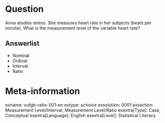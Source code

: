 Question
========
Anna studies stress. She measures heart rate in her subjects (beats per minute). What is the measurement level of the variable heart rate?

Answerlist
----------
* Nominal
* Ordinal
* Interval
* Ratio

Meta-information
================
exname: vufgb-ratio-001-en
extype: schoice
exsolution: 0001
exsection: Measurement Level/Interval, Measurement Level/Ratio
exextra[Type]: Case, Conceptual
exextra[Language]: English
exextra[Level]: Statistical Literacy
